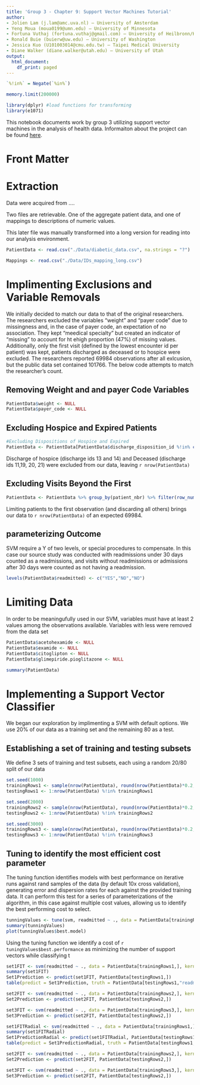 ```yaml
---
title: 'Group 3 - Chapter 9: Support Vector Machines Tutorial'
author:
- Jolien Lam (j.lam@amc.uva.nl) – University of Amsterdam
- Yeng Moua (moua0199@umn.edu) – University of Minnesota
- Fortuna Vuthaj (fortuna.vuthaj@gmail.com) – University of Heilbronn/Heidelberg
- Ronald Buie (buierw@uw.edu) – University of Washington
- Jessica Kuo (U101003014@cmu.edu.tw) – Taipei Medical University
- Diane Walker (diane.walker@utah.edu) – University of Utah
output:
  html_document:
    df_print: paged
---
```


```r

`%!in%` = Negate(`%in%`)

memory.limit(200000)

library(dplyr) #load functions for transforming 
library(e1071)
```

This notebook documents work by group 3 utilizing support vector machines in the analysis of health data. Informaiton about the project can be found [here](https://iphie2018.wordpress.com/academic-program/).

# Front Matter

# Extraction

Data were acquired from ....

Two files are retrievable. One of the aggregate patient data, and one of mappings to descriptions of numeric values.

This later file was manually transformed into a long version for reading into our analysis environment.

```r
PatientData <- read.csv("./Data/diabetic_data.csv", na.strings = "?")

Mappings <- read.csv("./Data/IDs_mapping_long.csv")

```

# Implimenting Exclusions and Variable Removals

We initially decided to match our data to that of the original researchers. The researchers excluded the variables "weight" and "payer code" due to missingness and, in the case of payer code, an expectation of no association. They kept "meedical specialty" but created an indicator of "missing" to account for ht ehigh proportion (47%) of missing values. Additionally, only the first visit (defined by the lowest encounter id per patient) was kept, patients discharged as deceased or to hospice were excluded. The researchers reported 69984 observations after all exlcusion, but the public data set contained 101766. The below code attempts to match the researcher's count.

## Removing Weight and and payer Code Variables

```r
PatientData$weight <- NULL
PatientData$payer_code <- NULL
```

## Excluding Hospice and Expired Patients

```r
#Excluding Dispositions of Hospice and Expired
PatientData <- PatientData[PatientData$discharge_disposition_id %!in% c(13,14,11,19,20,21),]
```

Discharge of hospice (discharge ids 13 and 14) and Deceased (discharge ids 11,19, 20, 21) were excluded from our data, leaving `r nrow(PatientData)`

## Excluding Visits Beyond the First

```r
PatientData <- PatientData %>% group_by(patient_nbr) %>% filter(row_number(encounter_id) == 1)
```

Limiting patients to the first observation (and discarding all others) brings our data to `r nrow(PatientData)` of an expected 69984.

## parameterizing Outcome

SVM require a Y of two levels, or special procedures to compensate. In this case our source study was conducted with readmissions under 30 days counted as a readmissions, and visits without readmissions or admissions after 30 days were counted as not having a readmission.

```r

levels(PatientData$readmitted) <- c("YES","NO","NO")

```

# Limiting Data

In order to be meaningufully used in our SVM, variables must have at least 2 values among the observations available. Variables with less were removed from the data set

```r
PatientData$acetohexamide <- NULL
PatientData$examide <- NULL
PatientData$citoglipton <- NULL
PatientData$glimepiride.pioglitazone <- NULL

summary(PatientData)
```

# Implementing a Support Vector Classifier

We began our exploration by implimenting a SVM with default options. We use 20% of our data as a training set and the remaining 80 as a test.

## Establishing a set of training and testing subsets

We define 3 sets of training and test subsets, each using a random 20/80 split of our data


```r
set.seed(1000)
trainingRows1 <- sample(nrow(PatientData), round(nrow(PatientData)*0.2,0))
testingRows1 <- 1:nrow(PatientData) %!in% trainingRows1

set.seed(2000)
trainingRows2 <- sample(nrow(PatientData), round(nrow(PatientData)*0.2,0))
testingRows2 <- 1:nrow(PatientData) %!in% trainingRows2

set.seed(3000)
trainingRows3 <- sample(nrow(PatientData), round(nrow(PatientData)*0.2,0))
testingRows3 <- 1:nrow(PatientData) %!in% trainingRows3

```


## Tuning to identify the most efficient cost parameter

The tuning function identifies models with best performance on iterative runs against rand samples of the data (by default 10x cross validation), generating error and dispersion rates for each against the provided training data. It can perform this test for a series of parameterizations of the algorithm, in this case against multiple cost values, allowing us to identify the best performing cost to select.

```r

tunningValues <- tune(svm, readmitted ~ ., data = PatientData[trainingRows1,], kernel = "linear", ranges = list(cost = c(0.001, 0.01, 0.1, 1, 5, 10, 100)))
summary(tunningValues)
plot(tunningValues$best.model)
```

Using the tuning function we identify a cost of `r tuningValues$best.performance` as minimizing the number of support vectors while classifying t

```r

set1FIT <- svm(readmitted ~ ., data = PatientData[trainingRows1,], kernel = "linear", cost = 1000, scale = FALSE)
summary(set1FIT)
Set1Prediction <- predict(set1FIT, PatientData[testingRows1,])
table(predict = Set1Prediction, truth = PatientData[testingRows1,"readmitted"])

set2FIT <- svm(readmitted ~ ., data = PatientData[trainingRows2,], kernel = "linear", cost = 10)
Set2Prediction <- predict(set2FIT, PatientData[testingRows2,])

set3FIT <- svm(readmitted ~ ., data = PatientData[trainingRows3,], kernel = "linear", cost = 10)
Set3Prediction <- predict(set2FIT, PatientData[testingRows2,])
```

```r

set1FITRadial <- svm(readmitted ~ ., data = PatientData[trainingRows1,], kernel = "radial", cost = .0001, gamma = 1, scale = FALSE)
summary(set1FITRadial)
Set1PredictionRadial <- predict(set1FITRadial, PatientData[testingRows1,], na.action = na.exclude)
table(predict = Set1PredictionRadial, truth = PatientData[testingRows1,"readmitted"])

set2FIT <- svm(readmitted ~ ., data = PatientData[trainingRows2,], kernel = "linear", cost = 10)
Set2Prediction <- predict(set2FIT, PatientData[testingRows2,])

set3FIT <- svm(readmitted ~ ., data = PatientData[trainingRows3,], kernel = "linear", cost = 10)
Set3Prediction <- predict(set2FIT, PatientData[testingRows2,])
```




